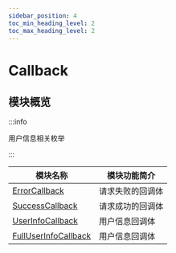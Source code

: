 ```yaml
---
sidebar_position: 4
toc_min_heading_level: 2
toc_max_heading_level: 2
---
```


# Callback

## 模块概览

:::info

用户信息相关枚举

:::

| 模块名称                                                    | 模块功能简介     |
| ----------------------------------------------------------- | ---------------- |
| [ErrorCallback](docs/sdks/Callback/ErrorCallback.mdx)       | 请求失败的回调体 |
| [SuccessCallback](docs/sdks/Callback/SuccessCallback.mdx)   | 请求成功的回调体 |
| [UserInfoCallback](docs/sdks/Callback/UserInfoCallback.mdx) | 用户信息回调体   |
| [FullUserInfoCallback](docs/sdks/Callback/FullUserInfoCallback.mdx) | 用户信息回调体   |